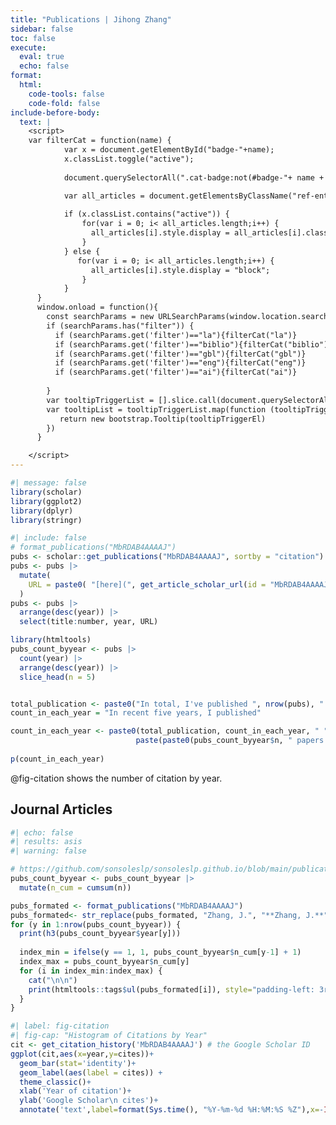 ```yaml
---
title: "Publications | Jihong Zhang"
sidebar: false
toc: false
execute: 
  eval: true
  echo: false
format: 
  html:
    code-tools: false
    code-fold: false
include-before-body:
  text: |
    <script>
    var filterCat = function(name) {
            var x = document.getElementById("badge-"+name);
            x.classList.toggle("active");
          
            document.querySelectorAll(".cat-badge:not(#badge-"+ name + ")").forEach(e=>(e.classList.remove("active")))

            var all_articles = document.getElementsByClassName("ref-entry");
          
            if (x.classList.contains("active")) {
                for(var i = 0; i< all_articles.length;i++) {
                  all_articles[i].style.display = all_articles[i].classList.contains("is-"+name) ? "block":"none";
                }
            } else {
               for(var i = 0; i< all_articles.length;i++) {
                  all_articles[i].style.display = "block";
                } 
            }
      }
      window.onload = function(){
        const searchParams = new URLSearchParams(window.location.search);
        if (searchParams.has("filter")) {
          if (searchParams.get('filter')=="la"){filterCat("la")}
          if (searchParams.get('filter')=="biblio"){filterCat("biblio")}
          if (searchParams.get('filter')=="gbl"){filterCat("gbl")}
          if (searchParams.get('filter')=="eng"){filterCat("eng")}
          if (searchParams.get('filter')=="ai"){filterCat("ai")}
  
        }
        var tooltipTriggerList = [].slice.call(document.querySelectorAll('[data-bs-toggle="tooltip"]'))
        var tooltipList = tooltipTriggerList.map(function (tooltipTriggerEl) {
           return new bootstrap.Tooltip(tooltipTriggerEl)
        })
      }

    </script>    
---
```



```r
#| message: false
library(scholar)
library(ggplot2)
library(dplyr)
library(stringr)
```


```r
#| include: false
# format_publications("MbRDAB4AAAAJ")
pubs <- scholar::get_publications("MbRDAB4AAAAJ", sortby = "citation") 
pubs <- pubs |> 
  mutate(
    URL = paste0( "[here](", get_article_scholar_url(id = "MbRDAB4AAAAJ", pubid = pubid), ")")
  )
pubs <- pubs |> 
  arrange(desc(year)) |> 
  select(title:number, year, URL)
```

```r
library(htmltools)
pubs_count_byyear <- pubs |> 
  count(year) |> 
  arrange(desc(year)) |> 
  slice_head(n = 5)


total_publication <- paste0("In total, I've published ", nrow(pubs), " papers. ")
count_in_each_year = "In recent five years, I published"

count_in_each_year <- paste0(total_publication, count_in_each_year, " ",
                            paste(paste0(pubs_count_byyear$n, " papers in ",  pubs_count_byyear$year), collapse = ", "), ".")
  
p(count_in_each_year)
```
@fig-citation shows the number of citation by year.

## Journal Articles 

::: {.nice-paragraph}

```r
#| echo: false
#| results: asis
#| warning: false

# https://github.com/sonsoleslp/sonsoleslp.github.io/blob/main/publications.qmd
pubs_count_byyear <- pubs_count_byyear |> 
  mutate(n_cum = cumsum(n))

pubs_formated <- format_publications("MbRDAB4AAAAJ")
pubs_formated<- str_replace(pubs_formated, "Zhang, J.", "**Zhang, J.**")
for (y in 1:nrow(pubs_count_byyear)) {
  print(h3(pubs_count_byyear$year[y]))
  
  index_min = ifelse(y == 1, 1, pubs_count_byyear$n_cum[y-1] + 1)
  index_max = pubs_count_byyear$n_cum[y]
  for (i in index_min:index_max) {
    cat("\n\n")
    print(htmltools::tags$ul(pubs_formated[i]), style="padding-left: 3rem")
  }
}
```

:::

```r
#| label: fig-citation
#| fig-cap: "Histogram of Citations by Year"
cit <- get_citation_history('MbRDAB4AAAAJ') # the Google Scholar ID
ggplot(cit,aes(x=year,y=cites))+
  geom_bar(stat='identity')+
  geom_label(aes(label = cites)) +
  theme_classic()+
  xlab('Year of citation')+
  ylab('Google Scholar\n cites')+
  annotate('text',label=format(Sys.time(), "%Y-%m-%d %H:%M:%S %Z"),x=-Inf,y=Inf,vjust=1.5,hjust=-0.05,size=3,colour='gray')
```

